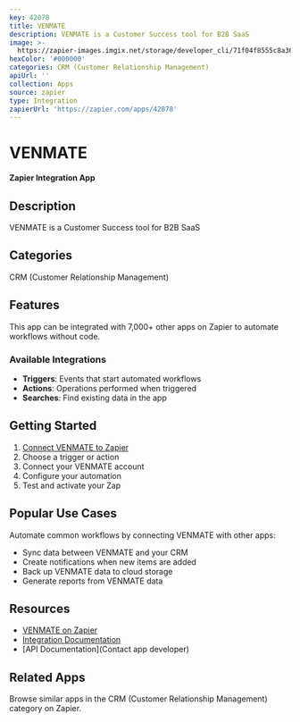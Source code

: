 ```yaml
---
key: 42078
title: VENMATE
description: VENMATE is a Customer Success tool for B2B SaaS
image: >-
  https://zapier-images.imgix.net/storage/developer_cli/71f04f8555c8a36dbd10d98306163895.png?auto=format%2Ccompress&ixlib=python-3.0.0&q=50
hexColor: '#000000'
categories: CRM (Customer Relationship Management)
apiUrl: ''
collection: Apps
source: zapier
type: Integration
zapierUrl: 'https://zapier.com/apps/42078'
---
```

# VENMATE

**Zapier Integration App**

## Description

VENMATE is a Customer Success tool for B2B SaaS

## Categories

CRM (Customer Relationship Management)

## Features

This app can be integrated with 7,000+ other apps on Zapier to automate workflows without code.

### Available Integrations

- **Triggers**: Events that start automated workflows
- **Actions**: Operations performed when triggered
- **Searches**: Find existing data in the app

## Getting Started

1. [Connect VENMATE to Zapier](https://zapier.com/apps/42078)
2. Choose a trigger or action
3. Connect your VENMATE account
4. Configure your automation
5. Test and activate your Zap

## Popular Use Cases

Automate common workflows by connecting VENMATE with other apps:

- Sync data between VENMATE and your CRM
- Create notifications when new items are added
- Back up VENMATE data to cloud storage
- Generate reports from VENMATE data

## Resources

- [VENMATE on Zapier](https://zapier.com/apps/42078)
- [Integration Documentation](https://zapier.com/apps/42078/integrations)
- [API Documentation](Contact app developer)

## Related Apps

Browse similar apps in the CRM (Customer Relationship Management) category on Zapier.
